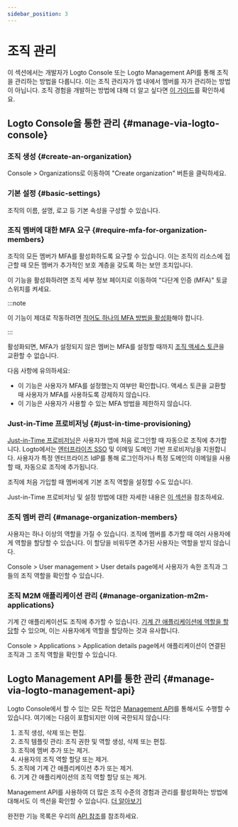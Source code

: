 ```yaml
---
sidebar_position: 3
---
```


# 조직 관리

이 섹션에서는 개발자가 Logto Console 또는 Logto Management API를 통해 조직을 관리하는 방법을 다룹니다. 이는 조직 관리자가 앱 내에서 멤버를 자가 관리하는 방법이 아닙니다. 조직 경험을 개발하는 방법에 대해 더 알고 싶다면 [이 가이드](/end-user-flows/organization-experience/organization-management)를 확인하세요.

## Logto Console을 통한 관리 \{#manage-via-logto-console}

### 조직 생성 \{#create-an-organization}

<CloudLink to="/organizations">Console > Organizations</CloudLink>로 이동하여 "Create organization"
버튼을 클릭하세요.

### 기본 설정 \{#basic-settings}

조직의 이름, 설명, 로고 등 기본 속성을 구성할 수 있습니다.

### 조직 멤버에 대한 MFA 요구 \{#require-mfa-for-organization-members}

조직의 모든 멤버가 MFA를 활성화하도록 요구할 수 있습니다. 이는 조직의 리소스에 접근할 때 모든 멤버가 추가적인 보호 계층을 갖도록 하는 보안 조치입니다.

이 기능을 활성화하려면 조직 세부 정보 페이지로 이동하여 "다단계 인증 (MFA)" 토글 스위치를 켜세요.

:::note

이 기능이 제대로 작동하려면 [적어도 하나의 MFA 방법을 활성화](/end-user-flows/mfa)해야 합니다.

:::

활성화되면, MFA가 설정되지 않은 멤버는 MFA를 설정할 때까지 [조직 액세스 토큰](/authorization/organization-template/protect-organization-resources#step-2-fetch-organization-token)을 교환할 수 없습니다.

다음 사항에 유의하세요:

- 이 기능은 사용자가 MFA를 설정했는지 여부만 확인합니다. 액세스 토큰을 교환할 때 사용자가 MFA를 사용하도록 강제하지 않습니다.
- 이 기능은 사용자가 사용할 수 있는 MFA 방법을 제한하지 않습니다.

### Just-in-Time 프로비저닝 \{#just-in-time-provisioning}

[Just-in-Time 프로비저닝](https://auth.wiki/jit-provisioning)은 사용자가 앱에 처음 로그인할 때 자동으로 조직에 추가합니다. Logto에서는 [엔터프라이즈 SSO](/end-user-flows/enterprise-sso) 및 이메일 도메인 기반 프로비저닝을 지원합니다. 사용자가 특정 엔터프라이즈 IdP를 통해 로그인하거나 특정 도메인의 이메일을 사용할 때, 자동으로 조직에 추가됩니다.

조직에 처음 가입할 때 멤버에게 기본 조직 역할을 설정할 수도 있습니다.

Just-in-Time 프로비저닝 및 설정 방법에 대한 자세한 내용은 [이 섹션](/organizations/just-in-time-provisioning)을 참조하세요.

### 조직 멤버 관리 \{#manage-organization-members}

사용자는 하나 이상의 역할을 가질 수 있습니다. 조직에 멤버를 추가할 때 여러 사용자에게 역할을 할당할 수 있습니다. 이 할당을 비워두면 추가된 사용자는 역할을 받지 않습니다.

<CloudLink to="/users">Console > User management > User details page</CloudLink>에서 사용자가 속한
조직과 그들의 조직 역할을 확인할 수 있습니다.

### 조직 M2M 애플리케이션 관리 \{#manage-organization-m2m-applications}

기계 간 애플리케이션도 조직에 추가할 수 있습니다. [기계 간 애플리케이션에 역할을 할당](/organizations/understand-how-organizations-work#organization-m2m-application)할 수 있으며, 이는 사용자에게 역할을 할당하는 것과 유사합니다.

<CloudLink to="/applications">Console > Applications > Application details page</CloudLink>에서
애플리케이션이 연결된 조직과 그 조직 역할을 확인할 수 있습니다.

## Logto Management API를 통한 관리 \{#manage-via-logto-management-api}

Logto Console에서 할 수 있는 모든 작업은 [Management API](/integrate-logto/interact-with-management-api)를 통해서도 수행할 수 있습니다. 여기에는 다음이 포함되지만 이에 국한되지 않습니다:

1. 조직 생성, 삭제 또는 편집.
2. 조직 템플릿 관리: 조직 권한 및 역할 생성, 삭제 또는 편집.
3. 조직에 멤버 추가 또는 제거.
4. 사용자의 조직 역할 할당 또는 제거.
5. 조직에 기계 간 애플리케이션 추가 또는 제거.
6. 기계 간 애플리케이션의 조직 역할 할당 또는 제거.

Management API를 사용하여 더 많은 조직 수준의 경험과 관리를 활성화하는 방법에 대해서도 이 섹션을 확인할 수 있습니다. [더 알아보기](/end-user-flows/organization-experience)

완전한 기능 목록은 우리의 [API 참조](https://openapi.logto.io/group/endpoint-organizations)를 참조하세요.

